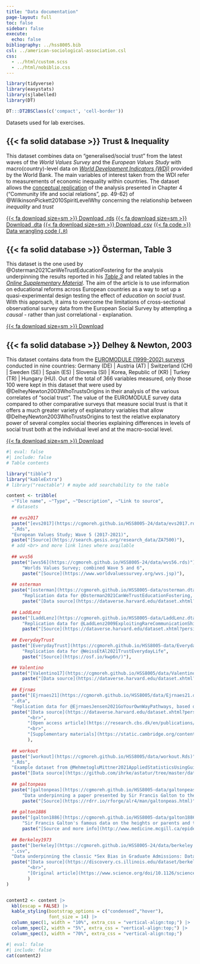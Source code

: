 ```yaml
---
title: "Data documentation"
page-layout: full
toc: false
sidebar: false
execute:
  echo: false
bibliography: ../hss8005.bib
csl: ../american-sociological-association.csl
css: 
  - ../html/custom.scss
  - ../html/nobiblio.css
---
```


```r
library(tidyverse)
library(easystats)
library(sjlabelled)
library(DT)

DT:::DT2BSClass(c('compact', 'cell-border'))

```

Datasets used for lab exercises.


::: {.callout-note icon="false" collapse="true"}
## {{< fa solid database >}} **Trust & Inequality**

This dataset combines data on "generalised/social trust" from the latest waves of the *World Values Survey* and the *European Values Study* with macro(country)-level data on [*World Development Indicators (WDI)*](https://data.worldbank.org/indicator) provided by the World Bank.
The main variables of interest taken from the WDI refer to measurements of economic inequality within countries.
The dataset allows the [conceptual replication](https://doi.org/10.1177/17456916211041116) of the analysis presented in Chapter 4 (“Community life and social relations”, pp. 49-62) of @WilkinsonPickett2010SpiritLevelWhy concerning the relationship between *inequality* and *trust* 

[{{< fa download size=sm >}} Download .rds](/data/trust_inequality.rds){.btn .btn-ncl data-toggle="tooltip" title="Download the dataset in R's native data format (.rds). Datasets provided in this format will likely be missing some metadata such as variable and value labels"} 
[{{< fa download size=sm >}} Download .dta](/data/trust_inequality.dta){.btn .btn-ncl data-toggle="tooltip" title="Download the dataset in Stata's native data format (.dta). This format can store a variety of metadata that are not native to R"} 
[{{< fa download size=sm >}} Download .csv](/data/trust_inequality.csv){.btn .btn-ncl data-toggle="tooltip" title="Download the dataset in Comma Separated Values format (.csv). This basic format can be read by any text or spreadsheet editor (such as Microsoft Excel). However, it cannot store potentially useful metadata such as variable or value labels"} 
[{{< fa code >}} Data wrangling code (`.R`)](/data/trust_inequality_prep.R){.btn .link-secondary} 
:::



::: {.callout-note icon="false" collapse="true"}
## {{< fa solid database >}} **Österman, Table 3**

This dataset is the one used by @Osterman2021CanWeTrustEducationFostering for the analysis underpinning the results reported in his [*Table 3*](https://link.springer.com/article/10.1007/s11205-020-02529-y/tables/3) and related tables in the [*Online Supplementary Material*](https://static-content.springer.com/esm/art%3A10.1007%2Fs11205-020-02529-y/MediaObjects/11205_2020_2529_MOESM1_ESM.pdf).
The aim of the article is to use information on educational reforms across European countries as a way to set up a quasi-experimental design testing the effect of *education* on *social trust*.
With this approach, it aims to overcome the limitations of cross-sectional observational survey data from the European Social Survey by attempting a *causal* - rather than just correlational - explanation.

[{{< fa download size=sm >}} Download](/data/osterman_t3.dta){.btn .btn-ncl}
:::





::: {.callout-note icon="false" collapse="true"}
## {{< fa solid database >}} **Delhey & Newton, 2003**

This dataset contains data from the [EUROMODULE (1999-2002) surveys](https://search.gesis.org/research_data/ZA4063) conducted in nine countries: Germany (DE) \| Austria (AT) \| Switzerland (CH) \| Sweden (SE) \| Spain (ES) \| Slovenia (SI) \| Korea, Republic of (KR) \| Turkey (TR) \| Hungary (HU).
Out of the total of 366 variables measured, only those 100 were kept in this dataset that were used by @DelheyNewton2003WhoTrustsOrigins in their analysis of the various correlates of "social trust".
The value of the EUROMODULE survey data compared to other comparative surveys that measure social trust is that it offers a much greater variety of explanatory variables that allow @DelheyNewton2003WhoTrustsOrigins to test the relative explanatory power of several complex social theories explaining differences in levels of social trust both at the individual level and at the macro-social level.

[{{< fa download size=sm >}} Download](/data/delhey&newton2003.sav){.btn .btn-ncl} 
<!-- <button type="button" class="btn btn-outline-orange"> [{{< fa file-pdf >}} Original questionnaire](/data/delhey&newton2003_ZA4063_q.pdf){style="text-decoration:none" target="_blank"} </button> <button type="button" class="btn btn-outline-orange"> [{{< fa file-pdf >}} Original Codebook](/data/delhey&newton2003_ZA4063_cod.pdf){style="text-decoration:none" target="_blank"}  -->
:::








```r
#| eval: false
#| include: false
# Table contents

library("tibble")
library("kableExtra")
# library("reactable") # maybe add searchability to the table

content <- tribble(
  ~"File name", ~"Type", ~"Description", ~"Link to source",
  # datasets
  
  ## evs2017
  paste("[evs2017](https://cgmoreh.github.io/HSS8005-24/data/evs2017.rds)"), 
  ".Rds",
  "European Values Study; Wave 5 (2017-2021)",
  paste("[Source](https://search.gesis.org/research_data/ZA7500)"),
  # add <br> and more link lines where available
  
  ## wvs56
  paste("[wvs56](https://cgmoreh.github.io/HSS8005-24/data/wvs56.rds)"), ".Rds",
      "Worlds Values Survey; combined Wave 5 and 6",
      paste("[Source](https://www.worldvaluessurvey.org/wvs.jsp)"),
  
  ## osterman
  paste("[osterman](https://cgmoreh.github.io/HSS8005-data/osterman.dta)"), ".dta",
      "Replication data for @Osterman2021CanWeTrustEducationFostering, based on European Social Survey Rounds 1-9 data",
      paste("[Data source](https://dataverse.harvard.edu/dataset.xhtml?persistentId=doi:10.7910/DVN/RCSCDA)", "<br>", "[Open access article](https://link.springer.com/article/10.1007/s11205-020-02529-y)", "<br>", "[Supplementary materials](https://static-content.springer.com/esm/art%3A10.1007%2Fs11205-020-02529-y/MediaObjects/11205_2020_2529_MOESM1_ESM.pdf)"),
  
  ## LaddLenz
  paste("[LaddLenz](https://cgmoreh.github.io/HSS8005-data/LaddLenz.dta)"), ".dta",
      "Replication data for @LaddLenz2009ExploitingRareCommunicationShiftDocument, based on British Election Panel Study data. Included in @Hainmueller2012EntropyBalancingCausalEffectsMultivariate",
      paste("[Source](https://dataverse.harvard.edu/dataset.xhtml?persistentId=hdl:1902.1/16077)"),
  
  ## EverydayTrust
  paste("[EverydayTrust](https://cgmoreh.github.io/HSS8005-data/EverydayTrust.Rds)"), ".Rds", 
      "Replication data for @WeissEtAl2021TrustEverydayLife", 
      paste("[Source](https://osf.io/kwp6n/)"),

  ## Valentino
  paste("[Valentino17](https://cgmoreh.github.io/HSS8005/data/Valentino17.dta)"), ".dta", "Replication data for @ValentinoEtAl2019EconomicCulturalDriversImmigrantSupport, based on original data collected through YouGov in 11 countries. The original dataset provided by the authors is called ***imm.bjpols.dta*** and the original analysis was performed in Stata.",
      paste("[Data source](https://dataverse.harvard.edu/dataset.xhtml?persistentId=doi:10.7910/DVN/R5MEKK)", "<br>", "[Open access article](https://ora.ox.ac.uk/objects/uuid:33db61d3-a72c-4dc1-8ad5-53fc37728650)", "<br>", "[Supplementary materials](https://static.cambridge.org/content/id/urn:cambridge.org:id:article:S000712341700031X/resource/name/S000712341700031Xsup001.pdf)"),
  
  ## Ejrnæs
  paste("[Ejrnaes21](https://cgmoreh.github.io/HSS8005/data/Ejrnaes21.dta)"), 
  ".dta", 
  "Replication data for @EjrnaesJensen2021GoYourOwnWayPathways, based on data from the European Social Survey Round 8. The original dataset provided by the authors is called ***G&O_Final.tab*** and the original analysis was performed in Stata.",
  paste("[Data source](https://dataverse.harvard.edu/dataset.xhtml?persistentId=doi:10.7910/DVN/VAFIIO)", 
        "<br>", 
        "[Open access article](https://research.cbs.dk/en/publications/go-your-own-way-the-pathways-to-exiting-the-european-union)", 
        "<br>", 
        "[Supplementary materials](https://static.cambridge.org/content/id/urn:cambridge.org:id:article:S0017257X20000378/resource/name/S0017257X20000378sup001.docx)"
        ),
  
  ## workout
  paste("[workout](https://cgmoreh.github.io/HSS8005/data/workout.Rds)"), 
  ".Rds", 
  "Example dataset from @MehmetogluMittner2021AppliedStatisticsUsingGuideSocial; a combined version of the original `workout2` and `workout3` datasets included in the {astatur} package",
  paste("[Data source](https://github.com/ihrke/astatur/tree/master/data)"),
  
  ## galtonpeas
  paste("[galtonpeas](https://cgmoreh.github.io/HSS8005-data/galtonpeas.Rds)"), ".Rds",
      "Data underpinning a paper presented by Sir Francis Galton to the Royal Institute on February 9, 1877, summarising his experiments on sweet peas in which he compared the size of peas produced by parent plants to those produced by offspring plants.",
      paste("[Source](https://rdrr.io/rforge/alr4/man/galtonpeas.html)"),
  
  ## galton1886
  paste("[galton1886](https://cgmoreh.github.io/HSS8005-data/galton1886.dta)"), ".dta",
      "Sir Francis Galton's famous data on the heights or parents and their children underpinning his 1886 paper [@Galton1886RegressionMediocrityHereditaryStature].",
      paste("[Source and more info](http://www.medicine.mcgill.ca/epidemiology/hanley/galton/)"),
  
  ## Berkeley1973
  paste("[berkeley](https://cgmoreh.github.io/HSS8005-24/data/berkeley.csv)"),
  ".csv",
  "Data underpinning the classic *Sex Bias in Graduate Admissions: Data from Berkeley* paper by Bickel, Hammel and O'Connell (1975).",
  paste("[Data source](https://discovery.cs.illinois.edu/dataset/berkeley/)",
        "<br>",
        "[Original article](https://www.science.org/doi/10.1126/science.187.4175.398)"
        )
)


content2 <- content |> 
  kbl(escap = FALSE) |> 
  kable_styling(bootstrap_options = c("condensed","hover"),
                font_size = 14) |>
  column_spec(1, width = "10%", extra_css = "vertical-align:top;") |>  
  column_spec(2, width = "5%", extra_css = "vertical-align:top;") |>  
  column_spec(3, width = "70%", extra_css = "vertical-align:top;")

```

::: text-sm
```r
#| eval: false
#| include: false
cat(content2)
```
:::

<!-- The datasets can be downloaded by clicking on the file name, or read into `R` directly from `"https://cgmoreh.github.io/HSS8005-24/data/___"` (using a type-appropriate read function and replacing \_\_\_ with "File name" and "Type" extension; e.g. `sjlabelled::read_stata("https://cgmoreh.github.io/HSS8005-24/data/dataset.dta")` or `datawizard::data_read("https://cgmoreh.github.io/HSS8005-24/data/dataset.dta")`). -->

